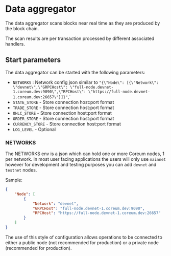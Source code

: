 # Data aggregator

The data aggregator scans blocks near real time as they are produced by the block chain.

The scan results are per transaction processed by different associated handlers.

## Start parameters

The data aggregator can be started with the following parameters:

- `NETWORKS` : Network config json similar to `"{\"Node\": [{\"Network\": \"devnet\",\"GRPCHost\": \"full-node.devnet-1.coreum.dev:9090\",\"RPCHost\": \"https://full-node.devnet-1.coreum.dev:26657\"}]}"`,`
- `STATE_STORE` - Store connection host:port format
- `TRADE_STORE` - Store connection host:port format
- `OHLC_STORE` - Store connection host:port format
- `ORDER_STORE` - Store connection host:port format
- `CURRENCY_STORE` - Store connection host:port format
- `LOG_LEVEL` - Optional

### NETWORKS

The NETWORKS env is a json which can hold one or more Coreum nodes, 1 per network.
In most user facing applications the users will only use `mainnet` however for development and testing purposes you can add `devnet` and `testnet` nodes.

Sample:

```json
{
    "Node": [
        {
            "Network": "devnet",
            "GRPCHost": "full-node.devnet-1.coreum.dev:9090",
            "RPCHost": "https://full-node.devnet-1.coreum.dev:26657"
        }
    ]
}
```

The use of this style of configuration allows operations to be connected to either a public node (not recommended for production) or a private node (recommended for production).
